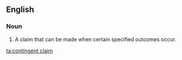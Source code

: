 ==English==
===Noun===
{{en-noun|head=[[contingent]] [[claim]]}}

#{{finance}} A claim that can be made when certain specified outcomes occur.

[[ta:contingent claim]]